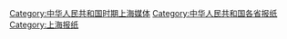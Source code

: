 [[Category:中华人民共和国时期上海媒体|Category:中华人民共和国时期上海媒体]]
[[Category:中华人民共和国各省报纸|Category:中华人民共和国各省报纸]]
[[Category:上海报纸|Category:上海报纸]]
